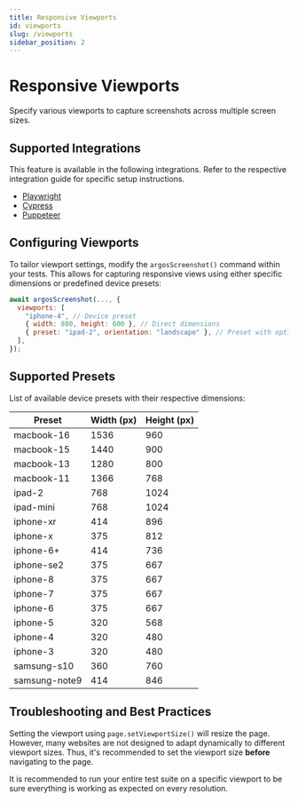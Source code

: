 ```yaml
---
title: Responsive Viewports
id: viewports
slug: /viewports
sidebar_position: 2
---
```


# Responsive Viewports

Specify various viewports to capture screenshots across multiple screen sizes.

## Supported Integrations

This feature is available in the following integrations. Refer to the respective integration guide for specific setup instructions.

- [Playwright](/api/playwright)
- [Cypress](/api/cypress)
- [Puppeteer](/puppeteer)

## Configuring Viewports

To tailor viewport settings, modify the `argosScreenshot()` command within your tests. This allows for capturing responsive views using either specific dimensions or predefined device presets:

```js
await argosScreenshot(..., {
  viewports: [
    "iphone-4", // Device preset
    { width: 800, height: 600 }, // Direct dimensions
    { preset: "ipad-2", orientation: "landscape" }, // Preset with options
  ],
});
```

## Supported Presets

List of available device presets with their respective dimensions:

| Preset        | Width (px) | Height (px) |
| ------------- | ---------- | ----------- |
| macbook-16    | 1536       | 960         |
| macbook-15    | 1440       | 900         |
| macbook-13    | 1280       | 800         |
| macbook-11    | 1366       | 768         |
| ipad-2        | 768        | 1024        |
| ipad-mini     | 768        | 1024        |
| iphone-xr     | 414        | 896         |
| iphone-x      | 375        | 812         |
| iphone-6+     | 414        | 736         |
| iphone-se2    | 375        | 667         |
| iphone-8      | 375        | 667         |
| iphone-7      | 375        | 667         |
| iphone-6      | 375        | 667         |
| iphone-5      | 320        | 568         |
| iphone-4      | 320        | 480         |
| iphone-3      | 320        | 480         |
| samsung-s10   | 360        | 760         |
| samsung-note9 | 414        | 846         |

## Troubleshooting and Best Practices

Setting the viewport using `page.setViewportSize()` will resize the page. However, many websites are not designed to adapt dynamically to different viewport sizes. Thus, it's recommended to set the viewport size **before** navigating to the page.

It is recommended to run your entire test suite on a specific viewport to be sure everything is working as expected on every resolution.
